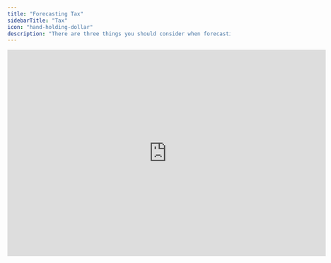 ```yaml
---
title: "Forecasting Tax"
sidebarTitle: "Tax"
icon: "hand-holding-dollar"
description: "There are three things you should consider when forecasting taxes"
---
```


<iframe width="720" height="467" src="https://www.loom.com/embed/7b9a464924f046b5943fcfc63c9bfb32?sid=41e6a76c-48c6-4788-aba0-0f8b5f4e3a70" frameborder="0" webkitallowfullscreen mozallowfullscreen allowfullscreen />

## Overview

Taxes are harder to forecast than most other items. One reason is that the final tax expense is based on tax accounting - a separate set of books from financial accounting, with adjustments made for tax rules. Another reason is that Chart of Accounts typically only include one account for everything tax-related, which ends up with a lot of noise from end-of-year adjustments and similar. This guide explains how to forecast taxes more effectively by structuring your accounts properly and applying the right forecasting logic.

## Basics

### Tax accounting vs financial accounting

When forecasting taxes, it’s important to remember that the final tax expense is based on tax accounting - a separate set of books from financial accounting, with adjustments made to comply with tax rules.

<Info>
  Examples of common tax adjustments include different depreciation methods (e.g., accelerated for tax but straight-line for financial reporting), disallowance of certain expenses (like fines), and timing differences in revenue recognition (cash basis for tax vs. accrual for financials).
</Info>

For SMBs, accountants typically manage the tax books in parallel with financial accounting and perform the necessary adjustments at year-end to estimate the final tax expense.

To forecast taxes effectively, finance teams often use financial accounting figures as a basis for forecasting - typically by multiplying pre-tax income by the corporate tax rate. The consideration is that the resources required to include the tax adjustments typically does not outweigh the improved accuracy on expense and cash flow forecasting. If specific items are expected to result in material tax adjustments, those adjustments can potentially be incorporated into the forecast.

### Organizing your tax accounts

Most Charts of Accounts start with a single “Tax expense” account, bundling everything tax-related. This limits visibility and makes forecasting harder.

Instead, separate your tax accounts. Focus on splitting the recognized tax expense for the year from adjustments, so you have a clean, forecastable number. Here are some suggestions:

Prepaid taxes

- **Tax expense, prepaid:** Tax expense, prepaid taxes: Debit tax expenses during the year.
- **Tax payables, taxes:** Credit expenses during the year, debit prepayments. Should net to zero at year-end if expenses match prepayments.

Residual tax

- **Tax expense, residual:** Debit any difference between prepaid and EOY estimated tax expenses.
- **Tax payables, residual:** Credit expenses during the year, debit payments. Should clear once paid.

EOY adjustments

- **Tax expense, EOY adjustments:** Debit the difference between prepaid and residual expenses vs. final tax expenses once it is known.
- **Tax expense, interest rate expense:** Debit the interest rate expense due to late payments.
- **Tax payables, EOY adjustments:** Credit the difference, debit payments. Should clear once paid.

Other accounts could cover deferred tax assets/liabilities, etc.

The categories follow different patterns, so it makes sense to separate them. It’s a small structural change, but makes forecasting far more manageable. 

<Info>
  **Example**

  Here’s one way to use the accounts for a Danish company:

  - **Monthly booking:** Record monthly tax expenses to _Tax Expense, Prepaid_ and _Tax Payables, Prepaid_. The total for the year should equal your aconto payments, which ideally match your expected tax liability for the year.
  - **Aconto payments (March and November):** When you pay aconto taxes in March (1st installment) and November (2nd installment), credit the bank account and debit _Tax Payables, Prepaid_. If the aconto payments match the recognized expenses, the _Tax Payables, Prepaid_ account will be cleared by year-end.
  - **Residual tax (November - January): **If you plan to pay residual taxes before February of the following year (3rd installment), debit _Tax Expense, Residual_ and credit _Tax Payables, Residual_.
  - **Paying the residual tax:** When the payment is made, credit the bank account and debit _Tax Payables, Residual_.
  - **Year-end adjustments:** When external accountants prepare the annual report in the six months following year-endand calculate the final tax expense, record the difference between the total paid and the final tax expense by debiting _Tax Expense, EOY Adjustments_ and crediting _Tax Payables, EOY Adjustments_.
  - **Interest expenses (if any): **Debit _Tax Expense, Interest Rate Expense_ and credit _Tax Payables, EOY Adjustments_.
  - **Final payment (November the following year):** When you pay the EOY adjustment and any interest expense, credit the bank account and debit _Tax Payables, EOY Adjustments_. This account should then be cleared.
</Info>

### Forecasting tax expenses

Once you have a clean account for this year’s tax expense, you can forecast properly. Typically, teams evolve through three stages:

1. **Ignoring taxes**: No tax expense or cash flow forecast. Fine for loss-making startups.
2. **Forecasting based on payments (cash-basis):** Forecast March and November aconto payments and a potential November residual payment. Reflects cash movement but distorts profitability.
3. **Forecasting monthly taxes (accrual, recommended).** Create monthly tax expenses and use tax payable accounts to separate recognition from payments, giving a clearer view of profitability and cash flow.

<Info>
  Your forecast pattern must match your bookkeeping pattern. Otherwise, you won’t be able to meaningfully compare budget versus actuals. If not feasible, forecasting by payments will still capture cash flow but will misalign monthly profitability.
</Info>

**Tax expense**

Forecasted tax expenses are typically calculated by multiplying pre-tax profit by the applicable tax rate.

```typescript
= -"Profit before taxes"[0] * "% tax rate"[0]
```

Other methods include using actuals from prior years if operations are stable, forecasts provided by the tax authorities, applying a forecasted effective tax rate based on historical data or external advisor input, or incorporating specific tax adjustments.

**Tax payables**

The account “Tax payables, current year” can be forecasted as the difference between forecasted tax expenses and expected tax payments during the year.

```typescript
= -"Tax payables, current year"[-1] - "Tax expense, current year"[0] + if(if_month(3) = 1 or if_month(11) = 1, -"tax payment"[0],0)
```

The idea is that recognized tax expenses from the P&L are credited to the tax payable account, and the balance is debited whenever (aconto) payments are made to the tax authorities.